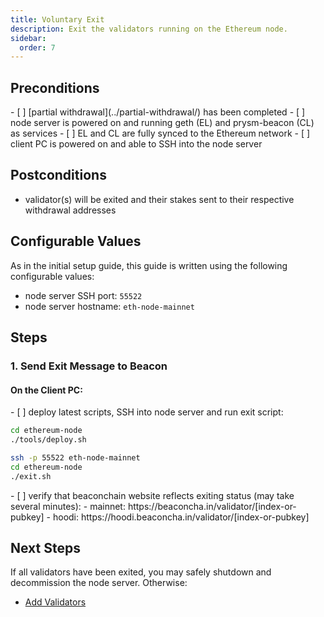 ```yaml
---
title: Voluntary Exit
description: Exit the validators running on the Ethereum node.
sidebar:
  order: 7
---
```


<ResetButton />

## Preconditions
<Checklist name="preconditions">
- [ ] [partial withdrawal](../partial-withdrawal/) has been completed
- [ ] node server is powered on and running geth (EL) and prysm-beacon (CL) as services
- [ ] EL and CL are fully synced to the Ethereum network
- [ ] client PC is powered on and able to SSH into the node server
</Checklist>

## Postconditions
- validator(s) will be exited and their stakes sent to their respective withdrawal addresses

## Configurable Values
As in the initial setup guide, this guide is written using the following configurable values:
- node server SSH port: `55522`
- node server hostname: `eth-node-mainnet`

## Steps

### 1. Send Exit Message to Beacon

#### On the Client PC:
<Checklist name="send-exit-message-to-beacon-1">
- [ ] deploy latest scripts, SSH into node server and run exit script:
</Checklist>

```bash
cd ethereum-node
./tools/deploy.sh

ssh -p 55522 eth-node-mainnet
cd ethereum-node
./exit.sh
```

<Checklist name="send-exit-message-to-beacon-2">
- [ ] verify that beaconchain website reflects exiting status (may take several minutes):
	- mainnet: https://beaconcha.in/validator/[index-or-pubkey]
	- hoodi:   https://hoodi.beaconcha.in/validator/[index-or-pubkey]
</Checklist>

## Next Steps
If all validators have been exited, you may safely shutdown and decommission the node server.  Otherwise:

- [Add Validators](../add-validators/)

